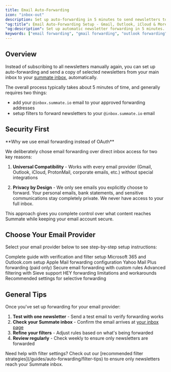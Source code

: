 ```yaml
---
title: Email Auto-Forwarding
icon: "inbox-out"
description: Set up auto-forwarding in 5 minutes to send newsletters to your Summate inbox
"og:title": Email Auto-Forwarding Setup - Gmail, Outlook, iCloud & More | Summate
"og:description": Set up automatic newsletter forwarding in 5 minutes. Step-by-step guides for Gmail, Outlook, iCloud, Yahoo, ProtonMail, Fastmail, and HEY with filter recommendations for selective forwarding.
keywords: ["email forwarding", "gmail forwarding", "outlook forwarding", "newsletter forwarding", "filters", "auto-forward"]
---
```


## Overview

Instead of subscribing to all newsletters manually again, you can set up auto-forwarding and send a copy of selected newsletters from your main inbox to your [summate inbox](/concepts/inbox), automatically.

The overall process typically takes about 5 minutes of time, and generally requires two things:

- add your `@inbox.summate.io` email to your approved forwarding addresses
- setup filters to forward newsletters to your `@inbox.summate.io` email

## Security First

<Info>
**Why we use email forwarding instead of OAuth**

We deliberately chose email forwarding over direct inbox access for two key reasons:

1. **Universal Compatibility** - Works with every email provider (Gmail, Outlook, iCloud, ProtonMail, corporate emails, etc.) without special integrations

2. **Privacy by Design** - We only see emails you explicitly choose to forward. Your personal emails, bank statements, and sensitive communications stay completely private. We never have access to your full inbox.

This approach gives you complete control over what content reaches Summate while keeping your email account secure.
</Info>

## Choose Your Email Provider

Select your email provider below to see step-by-step setup instructions:

<CardGroup cols={3}>
  <Card title="Gmail" icon="google" href="/guides/auto-forwarding/gmail">
    Complete guide with verification and filter setup
  </Card>

  <Card title="Outlook" icon="microsoft" href="/guides/auto-forwarding/outlook">
    Microsoft 365 and Outlook.com setup
  </Card>

  <Card title="iCloud Mail" icon="apple" href="/guides/auto-forwarding/icloud">
    Apple Mail forwarding configuration
  </Card>

  <Card title="Yahoo Mail" icon="yahoo" href="/guides/auto-forwarding/yahoo">
    Yahoo Mail Plus forwarding (paid only)
  </Card>

  <Card title="ProtonMail" icon="lock" href="/guides/auto-forwarding/protonmail">
    Secure email forwarding with custom rules
  </Card>

  <Card title="Fastmail" icon="envelope" href="/guides/auto-forwarding/fastmail">
    Advanced filtering with Sieve support
  </Card>

  <Card title="HEY" icon="wave-pulse" href="/guides/auto-forwarding/hey">
    HEY forwarding limitations and workarounds
  </Card>

  <Card title="Filter Tips" icon="filter" href="/guides/auto-forwarding/filter-tips">
    Recommended settings for selective forwarding
  </Card>
</CardGroup>

## General Tips

Once you've set up forwarding for your email provider:

1. **Test with one newsletter** - Send a test email to verify forwarding works
2. **Check your Summate inbox** - Confirm the email arrives at [your inbox page](https://summate.io/v2/inbox?ref=docs.summate.io)
3. **Refine your filters** - Adjust rules based on what's being forwarded
4. **Review regularly** - Check weekly to ensure only newsletters are forwarded

<Tip>
Need help with filter settings? Check out our [recommended filter strategies](/guides/auto-forwarding/filter-tips) to ensure only newsletters reach your Summate inbox.
</Tip>
